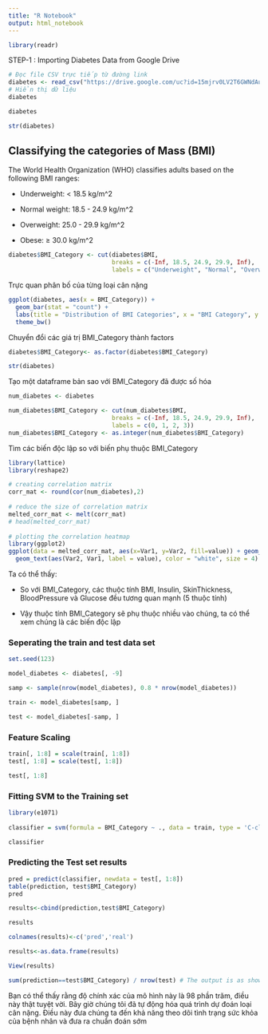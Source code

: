 ```yaml
---
title: "R Notebook"
output: html_notebook
---
```



```r
library(readr)
```

STEP-1 : Importing Diabetes Data from Google Drive

```r

# Đọc file CSV trực tiếp từ đường link
diabetes <- read_csv("https://drive.google.com/uc?id=15mjrv0LV2T6GWNdAuW-QhXVdtMkQALlh")
# Hiển thị dữ liệu
diabetes

```

```r
diabetes
```

```r
str(diabetes)
```



## Classifying the categories of Mass (BMI)

The World Health Organization (WHO) classifies adults based on the following BMI ranges:

* Underweight: < 18.5 kg/m^2

* Normal weight: 18.5 - 24.9 kg/m^2

* Overweight: 25.0 - 29.9 kg/m^2

* Obese: ≥ 30.0 kg/m^2


```r
diabetes$BMI_Category <- cut(diabetes$BMI, 
                             breaks = c(-Inf, 18.5, 24.9, 29.9, Inf), 
                             labels = c("Underweight", "Normal", "Overweight", "Obese"))

```


Trực quan phân bố của từng loại cân nặng

```r
ggplot(diabetes, aes(x = BMI_Category)) + 
  geom_bar(stat = "count") +
  labs(title = "Distribution of BMI Categories", x = "BMI Category", y = "Count") +
  theme_bw()

```


Chuyển đổi các giá trị BMI_Category thành factors

```r
diabetes$BMI_Category<- as.factor(diabetes$BMI_Category)

str(diabetes)
```

Tạo một dataframe bản sao với BMI_Category đã được số hóa

```r
num_diabetes <- diabetes

num_diabetes$BMI_Category <- cut(num_diabetes$BMI, 
                             breaks = c(-Inf, 18.5, 24.9, 29.9, Inf), 
                             labels = c(0, 1, 2, 3))
num_diabetes$BMI_Category <- as.integer(num_diabetes$BMI_Category)
```


Tìm các biến độc lập so với biến phụ thuộc BMI_Category

```r
library(lattice)
library(reshape2)

# creating correlation matrix
corr_mat <- round(cor(num_diabetes),2)
 
# reduce the size of correlation matrix
melted_corr_mat <- melt(corr_mat)
# head(melted_corr_mat)
 
# plotting the correlation heatmap
library(ggplot2)
ggplot(data = melted_corr_mat, aes(x=Var1, y=Var2, fill=value)) + geom_tile() +
  geom_text(aes(Var2, Var1, label = value), color = "white", size = 4)
```


Ta có thể thấy:

* So với BMI_Category, các thuộc tính BMI, Insulin, SkinThickness, BloodPressure và Glucose đều tương quan mạnh (5 thuộc tính)

* Vậy thuộc tính BMI_Category sẽ phụ thuộc nhiều vào chúng, ta có thể xem chúng là các biến độc lập


### Seperating the train and test data set

```r
set.seed(123)

model_diabetes <- diabetes[, -9]

samp <- sample(nrow(model_diabetes), 0.8 * nrow(model_diabetes))

train <- model_diabetes[samp, ]

test <- model_diabetes[-samp, ]
```


### Feature Scaling 

```r
train[, 1:8] = scale(train[, 1:8])
test[, 1:8] = scale(test[, 1:8])

test[, 1:8]
```

### Fitting SVM to the Training set 

```r
library(e1071) 
  
classifier = svm(formula = BMI_Category ~ ., data = train, type = 'C-classification', kernel = 'linear') 

classifier
```
### Predicting the Test set results 

```r
pred = predict(classifier, newdata = test[, 1:8]) 
table(prediction, test$BMI_Category)
pred
```

```r
results<-cbind(prediction,test$BMI_Category)

results

colnames(results)<-c('pred','real')

results<-as.data.frame(results)

View(results)
```


```r
sum(prediction==test$BMI_Category) / nrow(test) # The output is as shown below
```
Bạn có thể thấy rằng độ chính xác của mô hình này là 98 phần trăm, điều này thật tuyệt vời. Bây giờ chúng tôi đã tự động hóa quá trình dự đoán loại cân nặng. Điều này đưa chúng ta đến khả năng theo dõi tình trạng sức khỏa của bệnh nhân và đưa ra chuẩn đoán sớm
